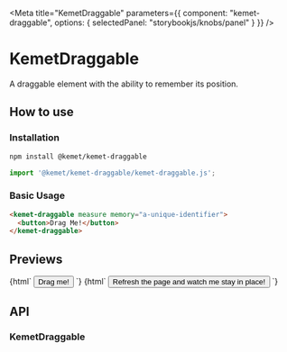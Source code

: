 
<Meta
  title="KemetDraggable"
  parameters={{
    component: "kemet-draggable",
    options: { selectedPanel: "storybookjs/knobs/panel" }
  }}
/>

# KemetDraggable

A draggable element with the ability to remember its position.


## How to use

### Installation

```bash
npm install @kemet/kemet-draggable
```

```js
import '@kemet/kemet-draggable/kemet-draggable.js';
```

### Basic Usage
```html
<kemet-draggable measure memory="a-unique-identifier">
  <button>Drag Me!</button>
</kemet-draggable>
```


## Previews

<Preview withToolbar>
  <Story name="Standard">
    {html`
      <kemet-draggable>
        <button>Drag me!</button>
      </kemet-draggable>
    `}
  </Story>
</Preview>

<Preview withToolbar>
  <Story name="With Memory">
    {html`
      <kemet-draggable memory="kemet-draggable-story-with-memory">
        <button>Refresh the page and watch me stay in place!</button>
      </kemet-draggable>
    `}
  </Story>
</Preview>

## API

### KemetDraggable
<Props of="kemet-draggable" />
